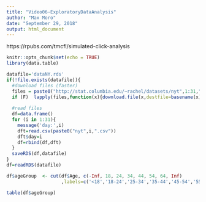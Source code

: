 ```yaml
---
title: "Video06-ExploratoryDataAnalysis"
author: "Max Moro"
date: "September 29, 2018"
output: html_document
---
```


https://rpubs.com/tmcfl/simulated-click-analysis


```r
knitr::opts_chunk$set(echo = TRUE)
library(data.table)
```

```r
datafile='dataNY.rds'
if(!file.exists(datafile)){
  #download files (faster)
  files = paste0("http://stat.columbia.edu/~rachel/datasets/nyt",1:31,".csv")
  if (F)  lapply(files,function(x){download.file(x,destfile=basename(x))})
  
  #read files
  df=data.frame()
  for (i in 1:31){
    message('day:',i)
    dft=read.csv(paste0("nyt",i,".csv"))
    dft$day=i
    df=rbind(df,dft)
  }
  saveRDS(df,datafile)
}
df=readRDS(datafile)

df$ageGroup  <- cut(df$Age, c(-Inf, 18, 24, 34, 44, 54, 64, Inf)
                    ,labels=c('<18','18-24','25-34','35-44','45-54','55-64','65+'))

table(df$ageGroup)
```

